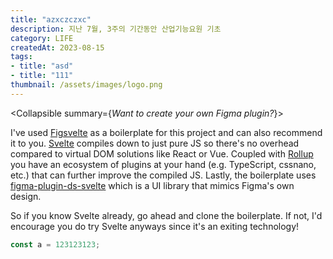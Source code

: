 ```yaml
---
title: "azxczczxc"
description: 지난 7월, 3주의 기간동안 산업기능요원 기초
category: LIFE
createdAt: 2023-08-15
tags:
- title: "asd"
- title: "111"
thumbnail: /assets/images/logo.png
---
```


<Collapsible summary={<em>Want to create your own Figma plugin?</em>}>

  I've used [Figsvelte](https://github.com/thomas-lowry/figsvelte) as a boilerplate for this project and can also recommend it to you. [Svelte](https://svelte.dev/) compiles down to just pure JS so there's no overhead compared to virtual DOM solutions like React or Vue. Coupled with [Rollup](https://rollupjs.org/guide/en/) you have an ecosystem of plugins at your hand (e.g. TypeScript, cssnano, etc.) that can further improve the compiled JS. Lastly, the boilerplate uses [figma-plugin-ds-svelte](https://github.com/thomas-lowry/figma-plugin-ds-svelte) which is a UI library that mimics Figma's own design.

  So if you know Svelte already, go ahead and clone the boilerplate. If not, I'd encourage you do try Svelte anyways since it's an exiting technology!
  ```js title="index.css"
  const a = 123123123;
  ```
</Collapsible>